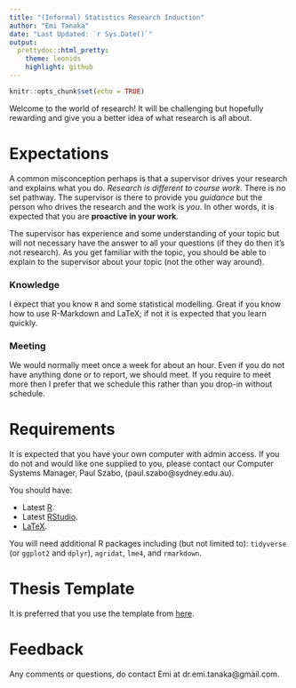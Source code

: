 ```yaml
---
title: "(Informal) Statistics Research Induction"
author: "Emi Tanaka"
date: "Last Updated: `r Sys.Date()`"
output:
  prettydoc::html_pretty:
    theme: leonids
    highlight: github
---
```


```r
knitr::opts_chunk$set(echo = TRUE)
```

Welcome to the world of research! It will be challenging but hopefully rewarding and give you a better idea of what research is all about. 

# Expectations

A common misconception perhaps is that a supervisor drives your research and explains what you do. *Research is different to course work*. There is no set pathway. The supervisor is there to provide you *guidance* but the person who drives the research and the work is *you*. In other words, it is expected that you are **proactive in your work**. 

The supervisor has experience and some understanding of your topic but will not necessary have the answer to all your questions (if they do then it's not research). As you get familiar with the topic, you should be able to explain to the supervisor about your topic (not the other way around). 

### Knowledge

I expect that you know `R` and some statistical modelling. Great if you know how to use R-Markdown and LaTeX; if not it is expected that you learn quickly. 

### Meeting

We would normally meet once a week for about an hour. Even if you do not have anything done or to report, we should meet. If you require to meet more then I prefer that we schedule this rather than you drop-in without schedule.

# Requirements

It is expected that you have your own computer with admin access. If you do not and would like one supplied to you, please contact our Computer Systems Manager, Paul Szabo, (paul.szabo@sydney.edu.au).

You should have:

* Latest [R](https://www.r-project.org/). 
* Latest [RStudio](https://www.rstudio.com/).
* [LaTeX](https://www.latex-project.org/get/).

You will need additional R packages including (but not limited to): `tidyverse` (or `ggplot2` and `dplyr`), `agridat`, `lme4`, and `rmarkdown`.


# Thesis Template

It is preferred that you use the template from  [here](https://github.com/emitanaka/SydneyThesisTemplate).

# Feedback

Any comments or questions, do contact Emi at dr.emi.tanaka@gmail.com.
